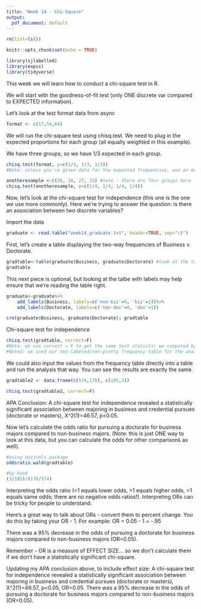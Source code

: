 ---
title: "Week 14 - Chi-Square"
output:
  pdf_document: default
---

```{r setup, include=FALSE}
rm(list=ls())

knitr::opts_chunk$set(echo = TRUE)

library(sjlabelled)
library(expss)
library(tidyverse)
```

This week we will learn how to conduct a chi-square test in R. 

We will start with the goodness-of-fit test (only ONE discrete var compared to EXPECTED information). 

Let's look at the test format data from async
```{r}
format <- c(17,54,64)
```

We will run the chi-square test using chisq.test. We need to plug in the expected proportions for each group (all equally weighted in this example). 

We have three groups; so we have 1/3 expected in each group. 
```{r}
chisq.test(format, p=c(1/3, 1/3, 1/3))
#Note: unless you're given data for the expected frequencies, use an equal distribution of data
```

```{r}
anotherexample <-c(36, 38, 27, 33) #note - there are four groups here
chisq.test(anotherexample, p=c(1/4, 1/4, 1/4, 1/4))
```

Now, let's look at the chi-square test for independence (this one is the one we use more commonly). Here we're trying to answer the question: is there an association between two discrete variables?

Import the data
```{r}
graduate <- read.table("week14_graduate.txt", header=TRUE, sep="\t")
```

First, let's create a table displaying the two-way frequencies of Business v. Doctorate. 
```{r}
gradtable<-table(graduate$Business, graduate$Doctorate) #look at the table after you create it
gradtable
```

This next piece is optional, but looking at the talbe with labels may help ensure that we're reading the table right.
```{r}
graduate<-graduate%>%
    add_labels(Business, labels=c('non-biz'=0, 'biz'=1))%>%
    add_labels(Doctorate, labels=c('non-doc'=0, 'doc'=1))

cro(graduate$Business, graduate$Doctorate); gradtable
```

Chi-square test for independence
```{r}
chisq.test(gradtable, correct=F)
#Note: we use correct = F to get the same test statistic we computed by hand (no continuity correction)
#Note2: we used our non-labeled/non-pretty frequency table for the analysis, since we just need the numbers
```

We could also input the values from the frequency table directly into a table and run the analysis that way. You can see the results are exactly the same. 
```{r}
gradtable2 <- data.frame(c(574,176), c(185,3))

chisq.test(gradtable2, correct=F)
```

APA Conclusion:
A chi-square test for independence revealed a statistically significant association between majoring in business and credential pursues (doctorate or masters), X^2(1)=46.57, p<0.05.

Now let's calculate the odds ratio for pursuing a doctorate for business majors compared to non-business majors. (Note: this is just ONE way to look at this data, but you can calculate the odds for other comparisons as well).  
```{r}
#using epitools package
oddsratio.wald(gradtable)

#by hand
(3/185)/(176/574)
```
Interpreting the odds ratio (<1 equals lower odds, >1 equals higher odds, =1 equals same odds; there are no negative odds ratios!). Interpreting ORs can be tricky for people to understand. 

Here's a great way to talk about ORs - convert them to percent change. You do this by taking your OR - 1. For example:
OR = 0.05 - 1 = -.95

There was a 95% decrease in the odds of pursuing a doctorate for business majors compared to non-business majors (OR=0.05).

Remember - OR is a measure of EFFECT SIZE... so we don't calculate them if we don't have a statistically significant chi-square.


Updating my APA conclusion above, to include effect size:
A chi-square test for independence revealed a statistically significant association between majoring in business and credential pursues (doctorate or masters), X^2(1)=46.57, p<0.05, OR=0.05. There was a 95% decrease in the odds of pursuing a doctorate for business majors compared to non-business majors (OR=0.05).

